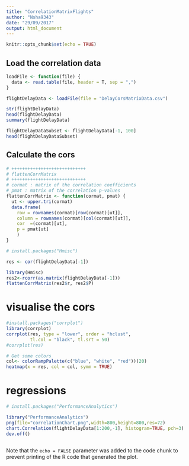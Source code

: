 ```yaml
---
title: "CorrelationMatrixFlights"
author: "Nsha9343"
date: "29/09/2017"
output: html_document
---
```


```r
knitr::opts_chunk$set(echo = TRUE)
```

## Load the correlation data

```r

loadFile <- function(file) {
  data <- read.table(file, header = T, sep = ",")
}

flightDelayData <- loadFile(file = "DelayCorsMatrixData.csv")

str(flightDelayData)
head(flightDelayData)
summary(flightDelayData)

flightDelayDataSubset <- flightDelayData[-1, 100]
head(flightDelayDataSubset)

```

## Calculate the cors

```r

# ++++++++++++++++++++++++++++
# flattenCorrMatrix
# ++++++++++++++++++++++++++++
# cormat : matrix of the correlation coefficients
# pmat : matrix of the correlation p-values
flattenCorrMatrix <- function(cormat, pmat) {
  ut <- upper.tri(cormat)
  data.frame(
    row = rownames(cormat)[row(cormat)[ut]],
    column = rownames(cormat)[col(cormat)[ut]],
    cor  =(cormat)[ut],
    p = pmat[ut]
    )
}

# install.packages("Hmisc")

res <- cor(flightDelayData[-1])

library(Hmisc)
res2<-rcorr(as.matrix(flightDelayData[-1]))
flattenCorrMatrix(res2$r, res2$P)

```

# visualise the cors 

```r

#install.packages("corrplot")
library(corrplot)
corrplot(res, type = "lower", order = "hclust", 
         tl.col = "black", tl.srt = 50)
#corrplot(res)

# Get some colors
col<- colorRampPalette(c("blue", "white", "red"))(20)
heatmap(x = res, col = col, symm = TRUE)

```

# regressions 

```r

# install.packages("PerformanceAnalytics")

library("PerformanceAnalytics")
png(file="correlationChart.png",width=800,height=800,res=72)
chart.Correlation(flightDelayData[1:200,-1], histogram=TRUE, pch=3)
dev.off()


```

```r



```

Note that the `echo = FALSE` parameter was added to the code chunk to prevent printing of the R code that generated the plot.
